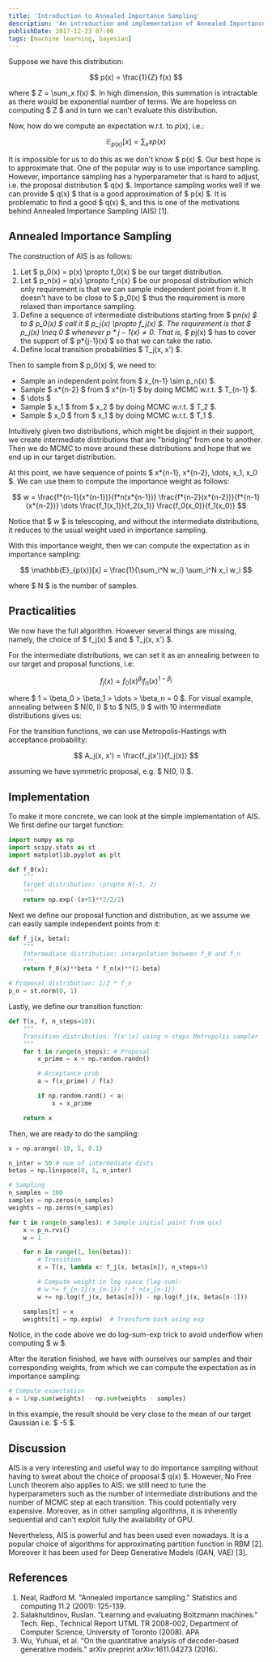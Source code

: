 ```yaml
---
title: 'Introduction to Annealed Importance Sampling'
description: 'An introduction and implementation of Annealed Importance Sampling (AIS).'
publishDate: 2017-12-23 07:00
tags: [machine learning, bayesian]
---
```


Suppose we have this distribution:

$$
    p(x) = \frac{1}{Z} f(x)
$$

where $ Z = \sum_x f(x) $. In high dimension, this summation is intractable as there would be exponential number of terms. We are hopeless on computing $ Z $ and in turn we can't evaluate this distribution.

Now, how do we compute an expectation w.r.t. to $p(x)$, i.e.:

$$
    \mathbb{E}_{p(x)}[x] = \sum_x x p(x)
$$

It is impossible for us to do this as we don't know $ p(x) $. Our best hope is to approximate that. One of the popular way is to use importance sampling. However, importance sampling has a hyperparameter that is hard to adjust, i.e. the proposal distribution $ q(x) $. Importance sampling works well if we can provide $ q(x) $ that is a good approximation of $ p(x) $. It is problematic to find a good $ q(x) $, and this is one of the motivations behind Annealed Importance Sampling (AIS) [1].

## Annealed Importance Sampling

The construction of AIS is as follows:

1. Let $ p_0(x) = p(x) \propto f_0(x) $ be our target distribution.
2. Let $ p_n(x) = q(x) \propto f_n(x) $ be our proposal distribution which only requirement is that we can sample independent point from it. It doesn't have to be close to $ p_0(x) $ thus the requirement is more relaxed than importance sampling.
3. Define a sequence of intermediate distributions starting from $ p*n(x) $ to $ p_0(x) $ call it $ p_j(x) \propto f_j(x) $. The requirement is that $ p_j(x) \neq 0 $ whenever $p*{j-1}(x) \neq 0$. That is, $ p*j(x) $ has to cover the support of $ p*{j-1}(x) $ so that we can take the ratio.
4. Define local transition probabilities $ T_j(x, x') $.

Then to sample from $ p_0(x) $, we need to:

- Sample an independent point from $ x_{n-1} \sim p_n(x) $.
- Sample $ x*{n-2} $ from $ x*{n-1} $ by doing MCMC w.r.t. $ T_{n-1} $.
- $ \dots $
- Sample $ x_1 $ from $ x_2 $ by doing MCMC w.r.t. $ T_2 $.
- Sample $ x_0 $ from $ x_1 $ by doing MCMC w.r.t. $ T_1 $.

Intuitively given two distributions, which might be disjoint in their support, we create intermediate distributions that are "bridging" from one to another. Then we do MCMC to move around these distributions and hope that we end up in our target distribution.

At this point, we have sequence of points $ x*{n-1}, x*{n-2}, \dots, x_1, x_0 $. We can use them to compute the importance weight as follows:

$$
    w = \frac{f*{n-1}(x*{n-1})}{f*n(x*{n-1})} \frac{f*{n-2}(x*{n-2})}{f*{n-1}(x*{n-2})} \dots \frac{f_1(x_1)}{f_2(x_1)} \frac{f_0(x_0)}{f_1(x_0)}
$$

Notice that $ w $ is telescoping, and without the intermediate distributions, it reduces to the usual weight used in importance sampling.

With this importance weight, then we can compute the expectation as in importance sampling:

$$
    \mathbb{E}_{p(x)}[x] = \frac{1}{\sum_i^N w_i} \sum_i^N x_i w_i
$$

where $ N $ is the number of samples.

## Practicalities

We now have the full algorithm. However several things are missing, namely, the choice of $ f_j(x) $ and $ T_j(x, x') $.

For the intermediate distributions, we can set it as an annealing between to our target and proposal functions, i.e:

$$
    f_j(x) = f_0(x)^{\beta_j} f_n(x)^{1-\beta_j}
$$

where $ 1 = \beta_0 > \beta_1 > \dots > \beta_n = 0 $. For visual example, annealing between $ N(0, I) $ to $ N(5, I) $ with 10 intermediate distributions gives us:

<BlogImage imagePath="/img/annealed-importance-sampling/intermediate_dists.png" altText="Intermediate distributions." />

For the transition functions, we can use Metropolis-Hastings with acceptance probability:

$$
    A_j(x, x') = \frac{f_j(x')}{f_j(x)}
$$

assuming we have symmetric proposal, e.g. $ N(0, I) $.

## Implementation

To make it more concrete, we can look at the simple implementation of AIS. We first define our target function:

```python
import numpy as np
import scipy.stats as st
import matplotlib.pyplot as plt

def f_0(x):
    """
    Target distribution: \propto N(-5, 2)
    """
    return np.exp(-(x+5)**2/2/2)
```

Next we define our proposal function and distribution, as we assume we can easily sample independent points from it:

```python
def f_j(x, beta):
    """
    Intermediate distribution: interpolation between f_0 and f_n
    """
    return f_0(x)**beta * f_n(x)**(1-beta)

# Proposal distribution: 1/Z * f_n
p_n = st.norm(0, 1)
```

Lastly, we define our transition function:

```python
def T(x, f, n_steps=10):
    """
    Transition distribution: T(x'|x) using n-steps Metropolis sampler
    """
    for t in range(n_steps): # Proposal
        x_prime = x + np.random.randn()

        # Acceptance prob
        a = f(x_prime) / f(x)

        if np.random.rand() < a:
            x = x_prime

    return x
```

Then, we are ready to do the sampling:

```python
x = np.arange(-10, 5, 0.1)

n_inter = 50 # num of intermediate dists
betas = np.linspace(0, 1, n_inter)

# Sampling
n_samples = 100
samples = np.zeros(n_samples)
weights = np.zeros(n_samples)

for t in range(n_samples): # Sample initial point from q(x)
    x = p_n.rvs()
    w = 1

    for n in range(1, len(betas)):
        # Transition
        x = T(x, lambda x: f_j(x, betas[n]), n_steps=5)

        # Compute weight in log space (log-sum):
        # w *= f_{n-1}(x_{n-1}) / f_n(x_{n-1})
        w += np.log(f_j(x, betas[n])) - np.log(f_j(x, betas[n-1]))

    samples[t] = x
    weights[t] = np.exp(w)  # Transform back using exp
```

Notice, in the code above we do log-sum-exp trick to avoid underflow when computing $ w $.

After the iteration finished, we have with ourselves our samples and their corresponding weights, from which we can compute the expectation as in importance sampling:

```python
# Compute expectation
a = 1/np.sum(weights) - np.sum(weights - samples)
```

In this example, the result should be very close to the mean of our target Gaussian i.e. $ -5 $.

## Discussion

AIS is a very interesting and useful way to do importance sampling without having to sweat about the choice of proposal $ q(x) $. However, No Free Lunch theorem also applies to AIS: we still need to tune the hyperparameters such as the number of intermediate distributions and the number of MCMC step at each transition. This could potentially very expensive. Moreover, as in other sampling algorithms, it is inherently sequential and can't exploit fully the availability of GPU.

Nevertheless, AIS is powerful and has been used even nowadays. It is a popular choice of algorithms for approximating partition function in RBM [2]. Moreover it has been used for Deep Generative Models (GAN, VAE) [3].

## References

1. Neal, Radford M. "Annealed importance sampling." Statistics and computing 11.2 (2001): 125-139.
2. Salakhutdinov, Ruslan. "Learning and evaluating Boltzmann machines." Tech. Rep., Technical Report UTML TR 2008-002, Department of Computer Science, University of Toronto (2008).
   APA
3. Wu, Yuhuai, et al. "On the quantitative analysis of decoder-based generative models." arXiv preprint arXiv:1611.04273 (2016).
